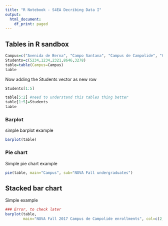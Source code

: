 ```yaml
---
title: "R Notebook - S4EA Decribing Data I"
output:
  html_document:
    df_print: paged
---
```


## Tables in R sandbox

```r
Campus=c("Avenida de Berna", "Campo Santana", "Campus de Campolide", "Caparica", "Carcavelos")
Students=c(5234,1234,2321,8646,3278) 
table=table(Campus=Campus)
table
```

Now adding the Students vector as new row

```r
Students[1:5]

```

```r
table[5:2] #need to understand this tables thing better
table[1:5]=Students
table

```

### Barplot

simple barplot example

```r
barplot(table)
```

### Pie chart

Simple pie chart example

```r
pie(table, main="Campus", sub="NOVA Fall undergraduates")

```

## Stacked bar chart

Simple example

```r

### Error, to check later
barplot(table,
        main="NOVA Fall 2017 Campus de Campolide enrollments", col=c(2,3), legend.text=TRUE, ylim=c(0,1700), beside=F)


```
